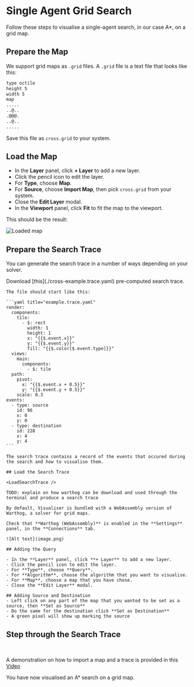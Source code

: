 
# Single Agent Grid Search

Follow these steps to visualise a single-agent search, in our case A\*, on a grid map.

## Prepare the Map

We support grid maps as `.grid` files. A `.grid` file is a text file that looks like this:

```txt title="cross.grid"
type octile
height 5
width 5
map
.....
..@..
.@@@.
..@..
.....
```

Save this file as `cross.grid` to your system.

## Load the Map

- In the **Layer** panel, click **+ Layer** to add a new layer.
- Click the pencil icon to edit the layer.
- For **Type**, choose **Map**.
- For **Source**, choose **Import Map**, then pick `cross.grid` from your system.
- Close the **Edit Layer** modal.
- In the **Viewport** panel, click **Fit** to fit the map to the viewport.

This should be the result:

![Loaded map](load-grid.png)

## Prepare the Search Trace

You can generate the search trace in a number of ways depending on your solver.

<Tabs>
  <TabItem value="raw" label="Demo Search Trace">
    Download [this](./cross-example.trace.yaml) pre-computed search trace.

    The file should start like this:

    ```yaml title="example.trace.yaml"
    render:
      components:
        tile:
          - $: rect
            width: 1
            height: 1
            x: "{{$.event.x}}"
            y: "{{$.event.y}}"
            fill: "{{$.color[$.event.type]}}"
      views:
        main:
          components:
            - $: tile
      path:
        pivot:
          x: "{{$.event.x + 0.5}}"
          y: "{{$.event.y + 0.5}}"
        scale: 0.3
    events:
      - type: source
        id: 96
        x: 0
        y: 0
      - type: destination
        id: 228
        x: 4
        y: 4
    ```

    The search trace contains a record of the events that occured during the search and how to visualise them.

    ## Load the Search Trace

    <LoadSearchTrace />

  </TabItem>
  <TabItem value="warthog" label="Warthog">

    TODO: explain on how warthog can be download and used through the terminal and produce a search trace

  </TabItem>
  <TabItem value="query" label="Query">

    By default, Visualiser is bundled with a WebAssembly version of Warthog, a solver for grid maps.

    Check that **Warthog (WebAssembly)** is enabled in the **Settings** panel, in the **Connections** tab.

    ![Alt text](image.png)

    ## Adding the Query

    - In the **Layer** panel, click **+ Layer** to add a new layer.
    - Click the pencil icon to edit the layer.
    - For **Type**, choose **Query**.
    - For **Algorithm**, choose the algorithm that you want to visualise.
    - For **Map**, choose a map that you have chose.
    - Close the **Edit Layer** modal.

    ## Adding Source and Destination
    - Left click on any part of the map that you wanted to be set as a source, then **Set as Source**
    - Do the same for the destination click **Set as Destination**
    - A green pixel will show up marking the source

  </TabItem>
</Tabs>

## Step through the Search Trace

<StepThroughSearchTrace />
&nbsp;

A demonstration on how to import a map and a trace is provided in this [Video](https://youtu.be/MkA-Qf2TAZQ)
&nbsp;

You have now visualised an A\* search on a grid map.


